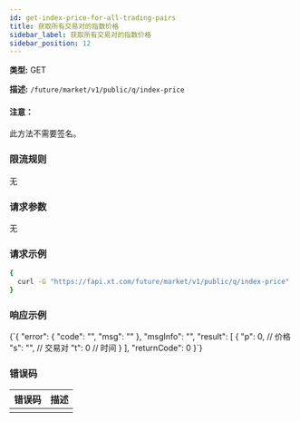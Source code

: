 ```yaml
---
id: get-index-price-for-all-trading-pairs
title: 获取所有交易对的指数价格
sidebar_label: 获取所有交易对的指数价格
sidebar_position: 12
---
```


**类型:** GET

**描述:** `/future/market/v1/public/q/index-price`

#### 注意：

此方法不需要签名。

### 限流规则

无

### 请求参数

无

### 请求示例

```bash title="Request"
{
  curl -G "https://fapi.xt.com/future/market/v1/public/q/index-price"
}
```

### 响应示例


<CodeBlock language="json" title="Response">
  {`{
  "error": {
    "code": "",
    "msg": ""
  },
  "msgInfo": "",
  "result": [
    {
      "p": 0,  // 价格
      "s": "", // 交易对
      "t": 0   // 时间
    }
  ],
  "returnCode": 0
}`}
</CodeBlock>

### 错误码

| 错误码 | 描述 |
|-------------|----------------|
|  |  |